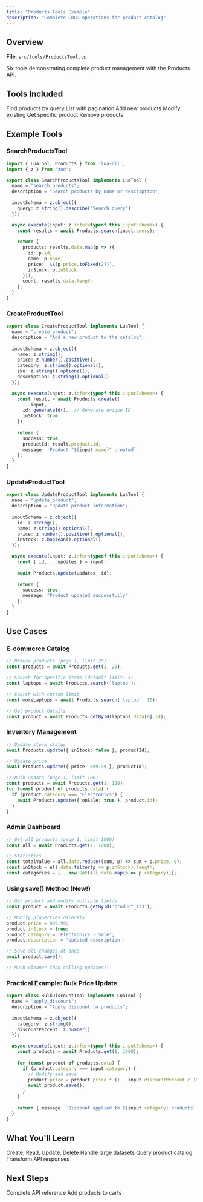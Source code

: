 ```yaml
---
title: "Products Tools Example"
description: "Complete CRUD operations for product catalog"
---
```


## Overview

**File**: `src/tools/ProductsTool.ts`

Six tools demonstrating complete product management with the Products API.

## Tools Included

<CardGroup cols={3}>
  <Card title="Search" icon="magnifying-glass">
    Find products by query
  </Card>
  <Card title="Get All" icon="list">
    List with pagination
  </Card>
  <Card title="Create" icon="plus">
    Add new products
  </Card>
  <Card title="Update" icon="pen">
    Modify existing
  </Card>
  <Card title="Get By ID" icon="fingerprint">
    Get specific product
  </Card>
  <Card title="Delete" icon="trash">
    Remove products
  </Card>
</CardGroup>

## Example Tools

### SearchProductsTool

```typescript
import { LuaTool, Products } from 'lua-cli';
import { z } from 'zod';

export class SearchProductsTool implements LuaTool {
  name = "search_products";
  description = "Search products by name or description";
  
  inputSchema = z.object({
    query: z.string().describe("Search query")
  });

  async execute(input: z.infer<typeof this.inputSchema>) {
    const results = await Products.search(input.query);
    
    return {
      products: results.data.map(p => ({
        id: p.id,
        name: p.name,
        price: `$${p.price.toFixed(2)}`,
        inStock: p.inStock
      })),
      count: results.data.length
    };
  }
}
```

### CreateProductTool

```typescript
export class CreateProductTool implements LuaTool {
  name = "create_product";
  description = "Add a new product to the catalog";
  
  inputSchema = z.object({
    name: z.string(),
    price: z.number().positive(),
    category: z.string().optional(),
    sku: z.string().optional(),
    description: z.string().optional()
  });

  async execute(input: z.infer<typeof this.inputSchema>) {
    const result = await Products.create({
      ...input,
      id: generateId(),  // Generate unique ID
      inStock: true
    });
    
    return {
      success: true,
      productId: result.product.id,
      message: `Product "${input.name}" created`
    };
  }
}
```

### UpdateProductTool

```typescript
export class UpdateProductTool implements LuaTool {
  name = "update_product";
  description = "Update product information";
  
  inputSchema = z.object({
    id: z.string(),
    name: z.string().optional(),
    price: z.number().positive().optional(),
    inStock: z.boolean().optional()
  });

  async execute(input: z.infer<typeof this.inputSchema>) {
    const { id, ...updates } = input;
    
    await Products.update(updates, id);
    
    return {
      success: true,
      message: "Product updated successfully"
    };
  }
}
```

## Use Cases

### E-commerce Catalog

```typescript
// Browse products (page 1, limit 20)
const products = await Products.get(1, 20);

// Search for specific items (default limit: 5)
const laptops = await Products.search('laptop');

// Search with custom limit
const moreLaptops = await Products.search('laptop', 10);

// Get product details
const product = await Products.getById(laptops.data[0].id);
```

### Inventory Management

```typescript
// Update stock status
await Products.update({ inStock: false }, productId);

// Update price
await Products.update({ price: 899.99 }, productId);

// Bulk update (page 1, limit 100)
const products = await Products.get(1, 100);
for (const product of products.data) {
  if (product.category === 'Electronics') {
    await Products.update({ onSale: true }, product.id);
  }
}
```

### Admin Dashboard

```typescript
// Get all products (page 1, limit 1000)
const all = await Products.get(1, 1000);

// Statistics
const totalValue = all.data.reduce((sum, p) => sum + p.price, 0);
const inStock = all.data.filter(p => p.inStock).length;
const categories = [...new Set(all.data.map(p => p.category))];
```

### Using save() Method (New!)

```typescript
// Get product and modify multiple fields
const product = await Products.getById('product_123');

// Modify properties directly
product.price = 899.99;
product.inStock = true;
product.category = 'Electronics - Sale';
product.description = 'Updated description';

// Save all changes at once
await product.save();

// Much cleaner than calling update()!
```

### Practical Example: Bulk Price Update

```typescript
export class BulkDiscountTool implements LuaTool {
  name = "apply_discount";
  description = "Apply discount to products";
  
  inputSchema = z.object({
    category: z.string(),
    discountPercent: z.number()
  });

  async execute(input: z.infer<typeof this.inputSchema>) {
    const products = await Products.get(1, 1000);
    
    for (const product of products.data) {
      if (product.category === input.category) {
        // Modify and save
        product.price = product.price * (1 - input.discountPercent / 100);
        await product.save();
      }
    }
    
    return { message: `Discount applied to ${input.category} products` };
  }
}
```

## What You'll Learn

<CardGroup cols={2}>
  <Card title="CRUD Operations" icon="database">
    Create, Read, Update, Delete
  </Card>
  <Card title="Pagination" icon="table">
    Handle large datasets
  </Card>
  <Card title="Search" icon="magnifying-glass">
    Query product catalog
  </Card>
  <Card title="Data Formatting" icon="paintbrush">
    Transform API responses
  </Card>
</CardGroup>

## Next Steps

<CardGroup cols={2}>
  <Card
    title="Products API"
    icon="book"
    href="/api/products"
  >
    Complete API reference
  </Card>
  <Card
    title="Baskets Example"
    icon="cart-shopping"
    href="/examples/baskets"
  >
    Add products to carts
  </Card>
</CardGroup>

